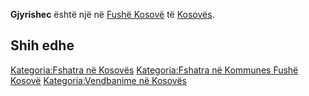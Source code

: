 {{Fshat në 
 | Emri                = Gjyrishec
 | EmriAlt                = 
 | NAME_SHORT_FORM=      
 | NAME_GENERIC=      
 | NAME_SORT_NAME_RO=      GJYRISHEC
 | FULL_NAME_RO = Gjyrishec
 | FULL_NAME_ND_RO=Gjyrishec
 | SORT_NAME_RG=GJYRISHEC
 | FULL_NAME_RG=Gjyrishec
 | FULL_NAME_ND_RG=Gjyrishec
 | SRP_NAME_SHORT_FORM=      
 | SRP_NAME_GENERIC=      
 | SRP_NAME_SORT_NAME_RO=      
 | SRP_FULL_NAME_RO = 
 | SRP_FULL_NAME_ND_RO=
 | SRP_SORT_NAME_RG=
 | SRP_FULL_NAME_RG=
 | SRP_FULL_NAME_ND_RG=
 | Emri (Rasa dhanore) = 
 | Figura              = 
 | Shteti              = Kosovo
 | Komuna              = Fushë Kosovë
 | Kodi postar         = 
 | Sipërfaqja          = 

 | Popullsia           = 

 | Regj. i popullsisë  = 
 | Dend. e popullsisë  = 
 | Faqja zyrtare       = 
 <!--- Koordinatat ----> 
 | Gjerësia            = 42.676667
 | Gjatësia            = 21.610278
 | Lartësia            = 
}}
'''Gjyrishec''' është një [[]] në [[Fushë Kosovë]] të [[Kosovës]].

<!-- == Gjeografia == -->
<!-- == Historia == -->
<!-- == Demografia == -->
== Shih edhe ==
{{Komuna Fushë Kosovë}}
{{Kosovo-Administrata-Cung}}

[[Kategoria:Fshatra në Kosovës]]
[[Kategoria:Fshatra në Kommunes Fushë Kosovë]]
[[Kategoria:Vendbanime në Kosovës]]